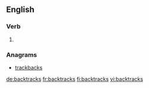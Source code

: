==English==

===Verb===
{{head|en|verb form}}

# {{en-third-person singular of|backtrack}}

===Anagrams===
* [[trackbacks#English|trackbacks]]

[[de:backtracks]]
[[fr:backtracks]]
[[fi:backtracks]]
[[vi:backtracks]]